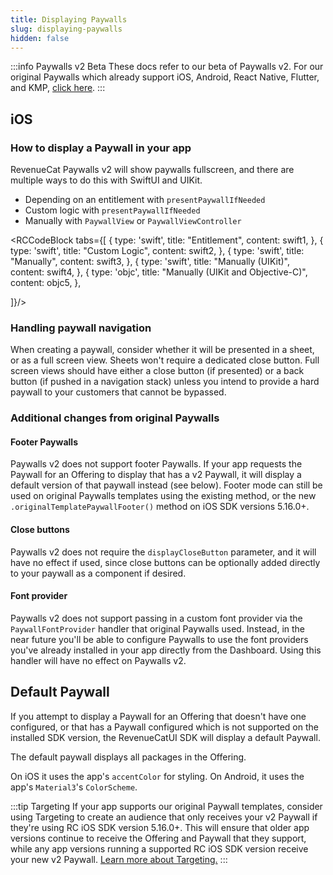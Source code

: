 ```yaml
---
title: Displaying Paywalls
slug: displaying-paywalls
hidden: false
---
```


:::info Paywalls v2 Beta
These docs refer to our beta of Paywalls v2. For our original Paywalls which already support iOS, Android, React Native, Flutter, and KMP, [click here](/tools/paywalls/installation).
:::

## iOS

### How to display a Paywall in your app

RevenueCat Paywalls v2 will show paywalls fullscreen, and there are multiple ways to do this with SwiftUI and UIKit.

- Depending on an entitlement with `presentPaywallIfNeeded`
- Custom logic with `presentPaywallIfNeeded`
- Manually with `PaywallView` or `PaywallViewController`


<RCCodeBlock tabs={[
    {
        type: 'swift',
        title: "Entitlement",
        content: swift1,
    },
    {
        type: 'swift',
        title: "Custom Logic",
        content: swift2,
    },
    {
        type: 'swift',
        title: "Manually",
        content: swift3,
    },
    {
        type: 'swift',
        title: "Manually (UIKit)",
        content: swift4,
    },
    {
        type: 'objc',
        title: "Manually (UIKit and Objective-C)",
        content: objc5,
    },

]}/>

### Handling paywall navigation

When creating a paywall, consider whether it will be presented in a sheet, or as a full screen view. Sheets won't require a dedicated close button. Full screen views should have either a close button (if presented) or a back button (if pushed in a navigation stack) unless you intend to provide a hard paywall to your customers that cannot be bypassed.

### Additional changes from original Paywalls

#### Footer Paywalls

Paywalls v2 does not support footer Paywalls. If your app requests the Paywall for an Offering to display that has a v2 Paywall, it will display a default version of that paywall instead (see below). Footer mode can still be used on original Paywalls templates using the existing method, or the new `.originalTemplatePaywallFooter()` method on iOS SDK versions 5.16.0+.

#### Close buttons

Paywalls v2 does not require the `displayCloseButton` parameter, and it will have no effect if used, since close buttons can be optionally added directly to your paywall as a component if desired.

#### Font provider

Paywalls v2 does not support passing in a custom font provider via the `PaywallFontProvider` handler that original Paywalls used. Instead, in the near future you'll be able to configure Paywalls to use the font providers you've already installed in your app directly from the Dashboard. Using this handler will have no effect on Paywalls v2.

## Default Paywall

If you attempt to display a Paywall for an Offering that doesn't have one configured, or that has a Paywall configured which is not supported on the installed SDK version, the RevenueCatUI SDK will display a default Paywall.

The default paywall displays all packages in the Offering.

On iOS it uses the app's `accentColor` for styling.
On Android, it uses the app's `Material3`'s `ColorScheme`.

:::tip Targeting
If your app supports our original Paywall templates, consider using Targeting to create an audience that only receives your v2 Paywall if they're using RC iOS SDK version 5.16.0+. This will ensure that older app versions continue to receive the Offering and Paywall that they support, while any app versions running a supported RC iOS SDK version receive your new v2 Paywall. [Learn more about Targeting.](/tools/targeting)
:::
